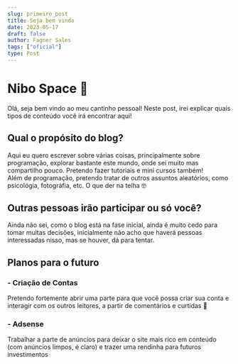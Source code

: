 ```yaml
---
slug: primeiro_post
title: Seja bem vindo
date: 2023-05-17
draft: false
author: Fagner Sales
tags: ["oficial"]
type: Post
---
```


# Nibo Space 🚀

Olá, seja bem vindo ao meu cantinho pessoal! Neste post, irei explicar quais tipos de conteúdo você irá encontrar aqui!

## Qual o propósito do blog?

Aqui eu quero escrever sobre várias coisas, principalmente sobre programação, explorar bastante este mundo, onde sei muito mas compartilho pouco. Pretendo fazer tutoriais e mini cursos também!
<Br />
Além de programação, pretendo tratar de outros assuntos aleatórios, como psicológia, fotográfia, etc. O que der na telha 🤓

## Outras pessoas irão participar ou só você?

Ainda não sei, como o blog está na fase inicial, ainda é muito cedo para tomar muitas decisões, inicialmente não acho que haverá pessoas interessadas nisso, mas se houver, dá para tentar.

## Planos para o futuro

### - Criação de Contas

Pretendo fortemente abrir uma parte para que você possa criar sua conta e interagir com os outros leitores, a partir de comentários e curtidas 🤲

### - Adsense

Trabalhar a parte de anúncios para deixar o site mais rico em conteúdo (com anúncios limpos, é claro) e trazer uma rendinha para futuros investimentos
